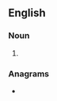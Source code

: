 ==English==

===Noun===
{{head|en|noun form}}

# {{plural of|assumer|lang=en}}

===Anagrams===
* {{anagrams|en|a=aemrsssu|masseurs}}